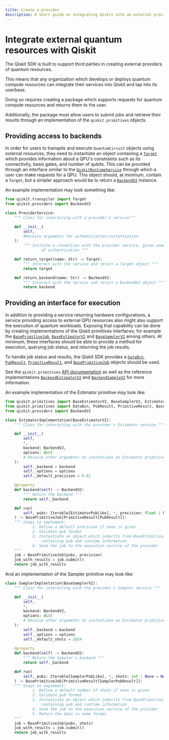 ```yaml
---
title: Create a provider
description: A short guide on integrating Qiskit into an external provider's quantum resources.     
---
```

# Integrate external quantum resources with Qiskit

The Qiskit SDK is built to support third parties in creating external providers of quantum resources. 

This means that any organization which develops or deploys quantum compute resources can integrate their services into Qiskit and tap into its userbase. 

Doing so requires creating a package which supports requests for quantum compute resources and returns them to the user. 

Additionally, the package must allow users to submit jobs and retrieve their results through an implementation of the `qiskit.primitives` objects.

## Providing access to backends
In order for users to transpile and execute `QuantumCircuit` objects using external resources, they need to instantiate an object containing a [`Target`](../api/qiskit/qiskit.transpiler.Target) which provides information about a QPU's constraints such as its connectivity, basis gates, and number of qubits. This can be provided through an interface similar to the [`QiskitRuntimeService`](../api/qiskit-ibm-runtime/qiskit_ibm_runtime.QiskitRuntimeService) through which a user can make requests for a QPU. This object should, at minimum, contain a `Target`, but a simpler approach would be to return a [`BackendV2`](../api/qiskit/qiskit.providers.BackendV2) instance.

An example implementation may look something like:

```python
from qiskit.transpiler import Target
from qsikit.providers import BackendV2

class ProviderService:
    """ Class for interacting with a provider's service"""

    def __init__(
        self,
        #Receive arguments for authentication/instantiation
    ):
        """ Initiate a connection with the provider service, given some method 
                of authentication """

    def return_target(name: Str) -> Target:
        """ Interact with the service and return a Target object """
        return target

    def return_backend(name: Str) -> BackendV2:
        """ Interact with the service and return a BackendV2 object """
        return backend

```

## Providing an interface for execution
In addition to providing a service returning hardware configurations, a service providing access to external QPU resources also might also support the execution of quantum workloads. Exposing that capability can be done by creating implementations of the Qiskit primitives interfaces; for example the [`BasePrimitiveJob`](../api/qiskit/qiskit.primitives.BasePrimitiveJob), [`BaseEstimatorV2`](../api/qiskit/qiskit.primitives.BaseEstimatorV2) and [`BaseSamplerV2`](../api/qiskit/qiskit.primitives.BaseSamplerV2) among others. At minimum, these interfaces should be able to provide a method for execution, querying job status, and returning the job results.

To handle job status and results, the Qiskit SDK provides a [`DataBin`](../api/qiskit/qiskit.primitives.DataBin), [`PubResult`](../api/qiskit/qiskit.primitives.PubResult), [`PrimitiveResult`](../api/qiskit/qiskit.primitives.PrimitiveResult), and [`BasePrimitiveJob`](../api/qiskit/qiskit.primitives.BasePrimitiveJob) objects should be used.

See the `qiskit.primitives` [API documentation](../api/qiskit/primitives) as well as the reference implementations [`BackendEstimatorV2`](../api/qiskit/qiskit.primitives.BackendEstimatorV2) and [`BackendSampleV2`](../api/qiskit/qiskit.primitives.BackendSampler) for more information.

An example implementation of the Estimator primitive may look like:

```python
from qiskit.primitives import BaseEstimatorV2, BaseSamplerV2, EstimatorPubLike
from qiskit.primitives import DataBin, PubResult, PrimitiveResult, BasePrimitiveJob
from qiskit.providers import BackendV2

class EstimatorImplementation(BaseEstimatorV2):
    """ Class for interacting with the provider's Estimator service """

    def __init__(
        self,
        *,
        backend: BackendV2,
        options: dict
        # Receive other arguments to instantiate an Estimator primitive with the service
    ):
        self._backend = backend
        self._options = options
        self._default_precision = 0.01

    @property
    def backend(self) -> BackendV2:
        """ Return the backend """
        return self._backend

    def run(
        self, pubs: Iterable[EstimatorPubLike], *, precision: float | None = None
    ) -> BasePrimitiveJob[PrimitiveResult[PubResult]]:
    """ Steps to implement: 
            1. Define a default precision if none is given 
            2. Validate pub format
            3. Instantiate an object which inherits from BasePrimitiveJob 
                containing pub and runtime information
            4. Send the job to the execution service of the provider
    """
    job = BasePrimitiveJob(pubs, precision)
    job_with_results = job.submit()
    return job_with_results
```

And an implementation of the Sampler primitive may look like:

```python
class SamplerImplentation(BaseSamplerV2):
    """ Class for interacting with the provider's Sampler service """

    def __init__(
        self,
        *,
        backend: BackendV2,
        options: dict
        # Receive other arguments to instantiate an Estimator primitive with the service
    ):
        self._backend = backend
        self._options = options
        self._default_shots = 1024
        
    @property 
    def backend(self) -> BackendV2:
        """ Return the Sampler's backend """
        return self._backend

    def run(
        self, pubs: Iterable[SamplerPubLike], *, shots: int | None = None
    ) -> BasePrimitiveJob[PrimitiveResult[SamplerPubResult]]:
    """ Steps to implement: 
            1. Define a default number of shots if none is given 
            2. Validate pub format
            3. Instantiate an object which inherits from BasePrimitiveJob 
                containing pub and runtime information
            4. Send the job to the execution service of the provider
            5. Return the data in some format
    """
    job = BasePrimitiveJob(pubs, shots)
    job_with_results = job.submit()
    return job_with_results 
```